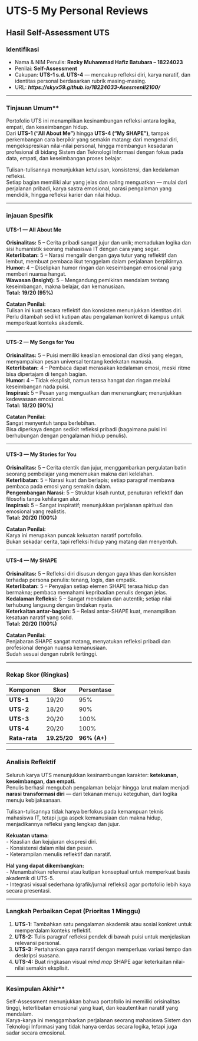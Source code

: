 # UTS-5 My Personal Reviews

## Hasil Self-Assessment UTS

### Identifikasi
- Nama & NIM Penulis: **Rezky Muhammad Hafiz Batubara – 18224023**  
- Penilai: **Self-Assessment**  
- Cakupan: **UTS-1 s.d. UTS-4** — mencakup refleksi diri, karya naratif, dan identitas personal berdasarkan rubrik masing-masing.  
- URL: **_https://skyx59.github.io/18224033-AsesmenII2100/_**  

---

### Tinjauan Umum**
Portofolio UTS ini menampilkan kesinambungan refleksi antara logika, empati, dan keseimbangan hidup.  
Dari **UTS-1 (“All About Me”)** hingga **UTS-4 (“My SHAPE”)**, tampak perkembangan cara berpikir yang semakin matang: dari mengenal diri, mengekspresikan nilai-nilai personal, hingga membangun kesadaran profesional di bidang Sistem dan Teknologi Informasi dengan fokus pada data, empati, dan keseimbangan proses belajar.

Tulisan-tulisannya menunjukkan ketulusan, konsistensi, dan kedalaman refleksi.  
Setiap bagian memiliki alur yang jelas dan saling menguatkan — mulai dari perjalanan pribadi, karya sastra emosional, narasi pengalaman yang mendidik, hingga refleksi karier dan nilai hidup.

---

### injauan Spesifik

#### UTS-1 — All About Me
**Orisinalitas:** 5 – Cerita pribadi sangat jujur dan unik; memadukan logika dan sisi humanistik seorang mahasiswa IT dengan cara yang segar.  
**Keterlibatan:** 5 – Narasi mengalir dengan gaya tutur yang reflektif dan lembut, membuat pembaca ikut tenggelam dalam perjalanan berpikirnya.  
**Humor:** 4 – Diselipkan humor ringan dan keseimbangan emosional yang memberi nuansa hangat.  
**Wawasan (Insight):** 5 – Mengandung pemikiran mendalam tentang keseimbangan, makna belajar, dan kemanusiaan.  
**Total:** **19/20 (95%)**

**Catatan Penilai:**  
Tulisan ini kuat secara reflektif dan konsisten menunjukkan identitas diri.  
Perlu ditambah sedikit kutipan atau pengalaman konkret di kampus untuk memperkuat konteks akademik.

---

#### UTS-2 — My Songs for You
**Orisinalitas:** 5 – Puisi memiliki keaslian emosional dan diksi yang elegan, menyampaikan pesan universal tentang kedekatan manusia.  
**Keterlibatan:** 4 – Pembaca dapat merasakan kedalaman emosi, meski ritme bisa dipertajam di tengah bagian.  
**Humor:** 4 – Tidak eksplisit, namun terasa hangat dan ringan melalui keseimbangan nada puisi.  
**Inspirasi:** 5 – Pesan yang menguatkan dan menenangkan; menunjukkan kedewasaan emosional.  
**Total:** **18/20 (90%)**

**Catatan Penilai:**  
Sangat menyentuh tanpa berlebihan.  
Bisa diperkaya dengan sedikit refleksi pribadi (bagaimana puisi ini berhubungan dengan pengalaman hidup penulis).

---

#### UTS-3 — My Stories for You
**Orisinalitas:** 5 – Cerita otentik dan jujur, menggambarkan pergulatan batin seorang pembelajar yang menemukan makna dari kelelahan.  
**Keterlibatan:** 5 – Narasi kuat dan berlapis; setiap paragraf membawa pembaca pada emosi yang semakin dalam.  
**Pengembangan Narasi:** 5 – Struktur kisah runtut, penuturan reflektif dan filosofis tanpa kehilangan alur.  
**Inspirasi:** 5 – Sangat inspiratif; menunjukkan perjalanan spiritual dan emosional yang realistis.  
**Total:** **20/20 (100%)**

**Catatan Penilai:**  
Karya ini merupakan puncak kekuatan naratif portofolio.  
Bukan sekadar cerita, tapi refleksi hidup yang matang dan menyentuh. 

---

#### UTS-4 — My SHAPE
**Orisinalitas:** 5 – Refleksi diri disusun dengan gaya khas dan konsisten terhadap persona penulis: tenang, logis, dan empatik.  
**Keterlibatan:** 5 – Penyajian setiap elemen SHAPE terasa hidup dan bermakna; pembaca memahami kepribadian penulis dengan jelas.  
**Kedalaman Refleksi:** 5 – Sangat mendalam dan autentik; setiap nilai terhubung langsung dengan tindakan nyata.  
**Keterkaitan antar-bagian:** 5 – Relasi antar-SHAPE kuat, menampilkan kesatuan naratif yang solid.  
**Total:** **20/20 (100%)**

**Catatan Penilai:**  
Penjabaran SHAPE sangat matang, menyatukan refleksi pribadi dan profesional dengan nuansa kemanusiaan.  
Sudah sesuai dengan rubrik tertinggi.

---

### Rekap Skor (Ringkas)

| Komponen | Skor | Persentase |
|-----------|-------|-------------|
| **UTS-1** | 19/20 | 95% |
| **UTS-2** | 18/20 | 90% |
| **UTS-3** | 20/20 | 100% |
| **UTS-4** | 20/20 | 100% |
| **Rata-rata** | **19.25/20** | **96% (A+)** |

---

### Analisis Reflektif
Seluruh karya UTS menunjukkan kesinambungan karakter: **ketekunan, keseimbangan, dan empati.**  
Penulis berhasil mengubah pengalaman belajar hingga larut malam menjadi **narasi transformasi diri** — dari tekanan menuju keteguhan, dari logika menuju kebijaksanaan.

Tulisan-tulisannya tidak hanya berfokus pada kemampuan teknis mahasiswa IT, tetapi juga aspek kemanusiaan dan makna hidup, menjadikannya refleksi yang lengkap dan jujur.  

**Kekuatan utama:**  
- Keaslian dan kejujuran ekspresi diri.  
- Konsistensi dalam nilai dan pesan.  
- Keterampilan menulis reflektif dan naratif.  

**Hal yang dapat dikembangkan:**  
- Menambahkan referensi atau kutipan konseptual untuk memperkuat basis akademik di UTS-5.  
- Integrasi visual sederhana (grafik/jurnal refleksi) agar portofolio lebih kaya secara presentasi.  

---

### Langkah Perbaikan Cepat (Prioritas 1 Minggu)
1. **UTS-1:** Tambahkan satu pengalaman akademik atau sosial konkret untuk memperdalam konteks reflektif.  
2. **UTS-2:** Tulis paragraf refleksi pendek di bawah puisi untuk menjelaskan relevansi personal.  
3. **UTS-3:** Pertahankan gaya naratif dengan memperluas variasi tempo dan deskripsi suasana.  
4. **UTS-4:** Buat ringkasan visual *mind map* SHAPE agar keterkaitan nilai-nilai semakin eksplisit.  

---

### Kesimpulan Akhir**
Self-Assessment menunjukkan bahwa portofolio ini memiliki orisinalitas tinggi, keterlibatan emosional yang kuat, dan keautentikan naratif yang mendalam.  
Karya-karya ini menggambarkan perjalanan seorang mahasiswa Sistem dan Teknologi Informasi yang tidak hanya cerdas secara logika, tetapi juga sadar secara emosional. 